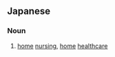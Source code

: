 ==Japanese==
{{ja-kanjitab|か|てい|かん|ご}}

===Noun===
{{ja-noun|かてい かんご}}
# [[home]] [[nursing]], [[home]] [[healthcare]]